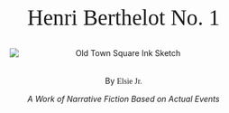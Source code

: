 <div style="text-align:center">

<span style="font-family: 'Estonia', cursive; font-size:2.8em; display:block; margin-bottom:0.5em;">
  Henri Berthelot No. 1
</span>

<img src="/philippebekhazi_ink_sketch_street_old_town_square_--v_6.1_d13f5158-d995-442c-8535-7de89cc4480f.png" alt="Old Town Square Ink Sketch" style="display:block;margin:2rem auto;max-width:80%;" />

By <span style="font-family: 'Mr Bedfort', cursive; margin:1rem 0;" class="px-2 text-gray-600 text-lg mb-2">Elsie Jr.</span>

<span class="text-gray-900 text-xs" style="display:block; margin-bottom:0.5em;">*A Work of Narrative Fiction Based on Actual Events*</span>

</div>
